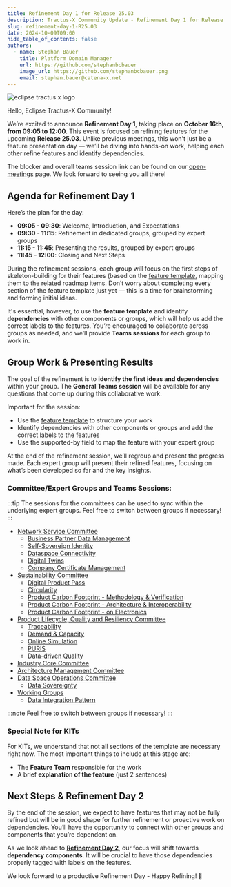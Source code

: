 ```yaml
---
title: Refinement Day 1 for Release 25.03
description: Tractus-X Community Update - Refinement Day 1 for Release 25.03
slug: refinement-day-1-R25.03
date: 2024-10-09T09:00
hide_table_of_contents: false
authors:
  - name: Stephan Bauer
    title: Platform Domain Manager
    url: https://github.com/stephanbcbauer
    image_url: https://github.com/stephanbcbauer.png
    email: stephan.bauer@catena-x.net
---
```



![eclipse tractus x logo](@site/static/img/Tractus-X_openplanning.png)

Hello, Eclipse Tractus-X Community!

We’re excited to announce **Refinement Day 1**, taking place on **October 16th, from 09:05 to 12:00**. This event is focused on refining features for the
upcoming **Release 25.03**. Unlike previous meetings, this won't just be a feature presentation day — we’ll be diving into hands-on work, helping each other
refine features and identify dependencies.

The blocker and overall teams session link can be found on our [open-meetings](https://eclipse-tractusx.github.io/community/open-meetings#Refinement%20Day%201%20-%20Release%2025.03) page. We look forward to seeing you all there!

<!--truncate-->

## Agenda for Refinement Day 1

Here’s the plan for the day:
- **09:05 - 09:30**: Welcome, Introduction, and Expectations
- **09:30 - 11:15**: Refinement in dedicated groups, grouped by expert groups
- **11:15 - 11:45**: Presenting the results, grouped by expert groups
- **11:45 - 12:00**: Closing and Next Steps

During the refinement sessions, each group will focus on the first steps of skeleton-building for their features (based on the [feature template](https://github.com/eclipse-tractusx/sig-release/issues/new?assignees=&labels=&projects=&template=1_feature_template.md),
mapping them to the related roadmap items. Don’t worry about completing every section of the feature template just yet — this is a time for brainstorming and forming initial ideas.

It's essential, however, to use the **feature template** and identify **dependencies** with other components or groups, which will help us add the correct labels to the features.
You’re encouraged to collaborate across groups as needed, and we’ll provide **Teams sessions** for each group to work in.

## Group Work & Presenting Results

The goal of the refinement is to **identify the first ideas and dependencies** within your group. The **General Teams session** will be available for any questions that come up during this collaborative work.

Important for the session:
- Use the [feature template](https://github.com/eclipse-tractusx/sig-release/issues/new?assignees=&labels=&projects=&template=1_feature_template.md) to structure your work
- Identify dependencies with other components or groups and add the correct labels to the features
- Use the supported-by field to map the feature with your expert group

At the end of the refinement session, we’ll regroup and present the progress made. Each expert group will present their refined features, focusing on what’s been developed so far and the key insights.

### Committee/Expert Groups and Teams Sessions:

:::tip
The sessions for the committees can be used to sync within the underlying expert groups. Feel free to switch between groups if necessary!
:::

- [Network Service Committee](https://teams.microsoft.com/l/meetup-join/19%3ameeting_MDM1MjE2NmQtMDU5NC00MjM2LTlkOGEtZWI1YTM0MzBjMTkw%40thread.v2/0?context=%7b%22Tid%22%3a%221ad22c6d-2f08-4f05-a0ba-e17f6ce88380%22%2c%22Oid%22%3a%22a8b7a5ee-66ff-4695-afa2-08f893d8aaf6%22%7d)
  - [Business Partner Data Management](https://teams.microsoft.com/l/meetup-join/19%3ameeting_YThmNzMzODAtM2M0NS00MGVjLWJiNjMtODA5Njk3OWY4ODFi%40thread.v2/0?context=%7b%22Tid%22%3a%221ad22c6d-2f08-4f05-a0ba-e17f6ce88380%22%2c%22Oid%22%3a%22a8b7a5ee-66ff-4695-afa2-08f893d8aaf6%22%7d)
  - [Self-Sovereign Identity](https://teams.microsoft.com/l/meetup-join/19%3ameeting_MGY3YzE1OTAtMDgxMS00YTVhLWE2ODYtMzM4MDMxZTk5MWJh%40thread.v2/0?context=%7b%22Tid%22%3a%221ad22c6d-2f08-4f05-a0ba-e17f6ce88380%22%2c%22Oid%22%3a%22a8b7a5ee-66ff-4695-afa2-08f893d8aaf6%22%7d)
  - [Dataspace Connectivity](https://teams.microsoft.com/l/meetup-join/19%3ameeting_ZTJmYzdmOGMtOGE3Mi00YjkzLThlZTEtMTliNzJiZDljMTZl%40thread.v2/0?context=%7b%22Tid%22%3a%221ad22c6d-2f08-4f05-a0ba-e17f6ce88380%22%2c%22Oid%22%3a%22a8b7a5ee-66ff-4695-afa2-08f893d8aaf6%22%7d)
  - [Digital Twins](https://teams.microsoft.com/l/meetup-join/19%3ameeting_NDkyMWZmNDMtYmYzYi00MGM4LTg5NmUtNDIzZGJiZjFmZTIz%40thread.v2/0?context=%7b%22Tid%22%3a%221ad22c6d-2f08-4f05-a0ba-e17f6ce88380%22%2c%22Oid%22%3a%22a8b7a5ee-66ff-4695-afa2-08f893d8aaf6%22%7d)
  - [Company Certificate Management](https://teams.microsoft.com/l/meetup-join/19%3ameeting_ZDVhNGMzYjAtNTk1MC00NTZlLWI1NzgtYjE0MjQ2NDgxOTJj%40thread.v2/0?context=%7b%22Tid%22%3a%221ad22c6d-2f08-4f05-a0ba-e17f6ce88380%22%2c%22Oid%22%3a%22a8b7a5ee-66ff-4695-afa2-08f893d8aaf6%22%7d)
- [Sustainability Committee](https://teams.microsoft.com/l/meetup-join/19%3ameeting_Y2Y1YTY3ZGQtMzEzOC00MGJmLTk1ZjEtOTBhZjgxMWVkZjBi%40thread.v2/0?context=%7b%22Tid%22%3a%221ad22c6d-2f08-4f05-a0ba-e17f6ce88380%22%2c%22Oid%22%3a%22a8b7a5ee-66ff-4695-afa2-08f893d8aaf6%22%7d)
  - [Digital Product Pass](https://teams.microsoft.com/l/meetup-join/19%3ameeting_ZTQxMWY0YzgtYmM5MS00ZTA4LWE2YTUtMzk5Y2Y2NmZmNjJl%40thread.v2/0?context=%7b%22Tid%22%3a%221ad22c6d-2f08-4f05-a0ba-e17f6ce88380%22%2c%22Oid%22%3a%22a8b7a5ee-66ff-4695-afa2-08f893d8aaf6%22%7d)
  - [Circularity](https://teams.microsoft.com/l/meetup-join/19%3ameeting_NDMxOGM2YTItZGVhOC00N2EzLTlmMGEtYWJmYjYwOWFmMjk4%40thread.v2/0?context=%7b%22Tid%22%3a%221ad22c6d-2f08-4f05-a0ba-e17f6ce88380%22%2c%22Oid%22%3a%22a8b7a5ee-66ff-4695-afa2-08f893d8aaf6%22%7d)
  - [Product Carbon Footprint - Methodology & Verification](https://teams.microsoft.com/l/meetup-join/19%3ameeting_MDIwMmQ3MGQtZWQ1Mi00YzQ5LTg3MjMtMmM3MWY1OGRlYmM2%40thread.v2/0?context=%7b%22Tid%22%3a%221ad22c6d-2f08-4f05-a0ba-e17f6ce88380%22%2c%22Oid%22%3a%22a8b7a5ee-66ff-4695-afa2-08f893d8aaf6%22%7d)
  - [Product Carbon Footprint - Architecture & Interoperability](https://teams.microsoft.com/l/meetup-join/19%3ameeting_NjFlZWYzNWYtNTViMy00NmExLTljOGYtYWE0N2U5MmQ3MzI3%40thread.v2/0?context=%7b%22Tid%22%3a%221ad22c6d-2f08-4f05-a0ba-e17f6ce88380%22%2c%22Oid%22%3a%22a8b7a5ee-66ff-4695-afa2-08f893d8aaf6%22%7d)
  - [Product Carbon Footprint - on Electronics](https://teams.microsoft.com/l/meetup-join/19%3ameeting_NWI1MzJmMzQtODliOC00ZDM0LTk0ZDgtMDdmYTljMGUxZjE3%40thread.v2/0?context=%7b%22Tid%22%3a%221ad22c6d-2f08-4f05-a0ba-e17f6ce88380%22%2c%22Oid%22%3a%22a8b7a5ee-66ff-4695-afa2-08f893d8aaf6%22%7d)
- [Product Lifecycle, Quality and Resiliency Committee](https://teams.microsoft.com/l/meetup-join/19%3ameeting_YmFhNDllOWItMWFiYi00MzBhLTkwZDMtM2FiOGZjOTAwY2E4%40thread.v2/0?context=%7b%22Tid%22%3a%221ad22c6d-2f08-4f05-a0ba-e17f6ce88380%22%2c%22Oid%22%3a%22a8b7a5ee-66ff-4695-afa2-08f893d8aaf6%22%7d)
  - [Traceability](https://teams.microsoft.com/l/meetup-join/19%3ameeting_MTRmZjI5Y2EtZmZjYy00ZDcxLWIyMTItMzc0YzYwMzMwZGI3%40thread.v2/0?context=%7b%22Tid%22%3a%221ad22c6d-2f08-4f05-a0ba-e17f6ce88380%22%2c%22Oid%22%3a%22a8b7a5ee-66ff-4695-afa2-08f893d8aaf6%22%7d)
  - [Demand & Capacity](https://teams.microsoft.com/l/meetup-join/19%3ameeting_MzhhMDMwZDQtMWM5Ny00YjNlLWEyZDYtNjg1MTRlZTM0ZGI5%40thread.v2/0?context=%7b%22Tid%22%3a%221ad22c6d-2f08-4f05-a0ba-e17f6ce88380%22%2c%22Oid%22%3a%22a8b7a5ee-66ff-4695-afa2-08f893d8aaf6%22%7d)
  - [Online Simulation](https://teams.microsoft.com/l/meetup-join/19%3ameeting_NjUyMzRiYTItMDNhNC00YzJhLWE0MmItOGZjZGU2MDEzNWE1%40thread.v2/0?context=%7b%22Tid%22%3a%221ad22c6d-2f08-4f05-a0ba-e17f6ce88380%22%2c%22Oid%22%3a%22a8b7a5ee-66ff-4695-afa2-08f893d8aaf6%22%7d)
  - [PURIS](https://teams.microsoft.com/l/meetup-join/19%3ameeting_OWZhODUxZGMtMGExNS00Y2NiLThlM2YtM2ExMjYyM2IzZTkw%40thread.v2/0?context=%7b%22Tid%22%3a%221ad22c6d-2f08-4f05-a0ba-e17f6ce88380%22%2c%22Oid%22%3a%22a8b7a5ee-66ff-4695-afa2-08f893d8aaf6%22%7d)
  - [Data-driven Quality](https://teams.microsoft.com/l/meetup-join/19%3ameeting_ZDNjYTg5NjEtMGU1Mi00MWQ4LWI2ZTctZmQ5NDQwNmYzOGM1%40thread.v2/0?context=%7b%22Tid%22%3a%221ad22c6d-2f08-4f05-a0ba-e17f6ce88380%22%2c%22Oid%22%3a%22a8b7a5ee-66ff-4695-afa2-08f893d8aaf6%22%7d)
- [Industry Core Committee](https://teams.microsoft.com/l/meetup-join/19%3ameeting_NzUxYzNlZjYtNzdkMi00NTExLWEzMWItMDc0NTM1YjM4ZGM5%40thread.v2/0?context=%7b%22Tid%22%3a%221ad22c6d-2f08-4f05-a0ba-e17f6ce88380%22%2c%22Oid%22%3a%22a8b7a5ee-66ff-4695-afa2-08f893d8aaf6%22%7d)
- [Architecture Management Committee](https://teams.microsoft.com/l/meetup-join/19%3ameeting_NjI5YjNiNjItYTY4Ny00YTY0LTllNDAtZGRkMmMwYjA4OGRl%40thread.v2/0?context=%7b%22Tid%22%3a%221ad22c6d-2f08-4f05-a0ba-e17f6ce88380%22%2c%22Oid%22%3a%22a8b7a5ee-66ff-4695-afa2-08f893d8aaf6%22%7d)
- [Data Space Operations Committee](https://teams.microsoft.com/l/meetup-join/19%3ameeting_Mzk3N2ExMWMtNTk4ZS00ZjI0LWEzZjgtZDliOTM1MjE0ZmY0%40thread.v2/0?context=%7b%22Tid%22%3a%221ad22c6d-2f08-4f05-a0ba-e17f6ce88380%22%2c%22Oid%22%3a%22a8b7a5ee-66ff-4695-afa2-08f893d8aaf6%22%7d)
  - [Data Sovereignty](https://teams.microsoft.com/l/meetup-join/19%3ameeting_NWIwOGFiOGYtMjQ3Ni00YjA0LTg1N2MtNDJmMTQ0OGQ0ZTBm%40thread.v2/0?context=%7b%22Tid%22%3a%221ad22c6d-2f08-4f05-a0ba-e17f6ce88380%22%2c%22Oid%22%3a%22a8b7a5ee-66ff-4695-afa2-08f893d8aaf6%22%7d)
- [Working Groups](https://teams.microsoft.com/l/meetup-join/19%3ameeting_NjdmMTk2ZGEtMjFiMy00ZWIxLTllZDYtNTVlNTMwZDE5MjQ5%40thread.v2/0?context=%7b%22Tid%22%3a%221ad22c6d-2f08-4f05-a0ba-e17f6ce88380%22%2c%22Oid%22%3a%22a8b7a5ee-66ff-4695-afa2-08f893d8aaf6%22%7d)
  - [Data Integration Pattern](https://teams.microsoft.com/l/meetup-join/19%3ameeting_OTk4NTYxZDctYmQzMy00ZTRmLTg0YzctZjBiZGExODUxM2Uw%40thread.v2/0?context=%7b%22Tid%22%3a%221ad22c6d-2f08-4f05-a0ba-e17f6ce88380%22%2c%22Oid%22%3a%22a8b7a5ee-66ff-4695-afa2-08f893d8aaf6%22%7d)

:::note
Feel free to switch between groups if necessary!
:::

### Special Note for KITs

For KITs, we understand that not all sections of the template are necessary right now. The most important things to include at this stage are:
- The **Feature Team** responsible for the work
- A brief **explanation of the feature** (just 2 sentences)

## Next Steps & Refinement Day 2

By the end of the session, we expect to have features that may not be fully refined but will be in good shape for further refinement or proactive work on dependencies. You’ll have the opportunity
to connect with other groups and components that you’re dependent on.

As we look ahead to **[Refinement Day 2](https://eclipse-tractusx.github.io/community/open-meetings#Refinement%20Day%202%20-%20Release%2025.03)**, our focus will shift towards **dependency components**. It will be crucial to have those dependencies properly tagged with labels on the features.

We look forward to a productive Refinement Day - Happy Refining! 🚀

